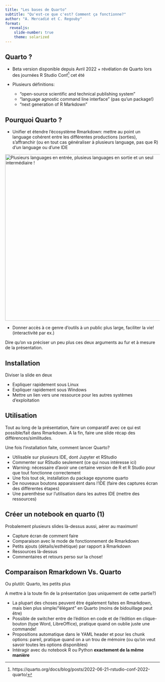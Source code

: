 ```yaml
---
title: "Les bases de Quarto"
subtitle: "Qu'est-ce que c'est? Comment ça fonctionne?"
author: "A. Mercadié et C. Regouby"
format:
  revealjs:
    slide-number: true
    theme: solarized
---
```


## Quarto ?

-   Beta version disponible depuis Avril 2022 + révélation de Quarto lors des journées R Studio Conf[^1] cet été

-   Plusieurs définitions:

    -   "open-source scientific and technical publishing system"\
    -   "language agnostic command line interface" (pas qu'un package!)
    -   "next generation of R Markdown"

[^1]: https://quarto.org/docs/blog/posts/2022-06-21-rstudio-conf-2022-quarto/

## Pourquoi Quarto ?

-   Unifier et étendre l'écosystème Rmarkdown: mettre au point un language cohérent entre les différentes productions (sorties), s'affranchir (ou en tout cas généraliser à plusieurs language, pas que R) d'un language ou d'une IDE

[![*Plusieurs languages en entrée, plusieus languages en sortie et un seul intermédiaire !*](images/3-teach/many-lang-qmd-to-output.png){fig-align="center" width="541"}](https://posit.co/keynotes/hello-quarto-share-collaborate-teach-reimagine/)

-   Donner accès à ce genre d'outils à un public plus large, faciliter la vie! (interactivité par ex.)

::: notes
Dire qu'on va préciser un peu plus ces deux arguments au fur et à mesure de la présentation.
:::

## Installation

::: notes
Diviser la slide en deux
:::

-   Expliquer rapidement sous Linux
-   Expliquer rapidement sous Windows
-   Mettre un lien vers une ressource pour les autres systèmes d'exploitation

## Utilisation

::: notes
Tout au long de la présentation, faire un comparatif avec ce qui est possible/fait dans Rmarkdown.
A la fin, faire une slide récap des différences/similitudes.
:::

Une fois l'installation faite, comment lancer Quarto?

-   Utilisable sur plusieurs IDE, dont Jupyter et RStudio
-   Commenter sur RStudio seulement (ce qui nous intéresse ici)
-   Warning: nécessaire d'avoir une certaine version de R et R Studio pour que tout fonctionne correctement
-   Une fois tout ok, installation du package epynome quarto
-   De nouveaux boutons apparaissent dans l'IDE (faire des captures écran des différentes étapes)
-   Une parenthèse sur l'utilisation dans les autres IDE (mettre des ressources)

## Créer un notebook en quarto (1)

Probalement plusieurs slides là-dessus aussi, aérer au maximum!

-   Capture écran de comment faire
-   Comparaison avec le mode de fonctionnement de Rmarkdown
-   Petits ajouts (détails/esthétique) par rapport à Rmarkdown
-   Ressources là-dessus
-   Commentaires et retours perso sur la chose!

## Comparaison Rmarkdown Vs. Quarto

Ou plutôt: Quarto, les petits plus

::: notes
A mettre à la toute fin de la présentation (pas uniquement de cette partie?)
:::

-   La plupart des choses peuvent être également faites en Rmarkdown, mais bien plus simple/"élégant" en Quarto (moins de bidouillage peut être)
-   Possible de switcher entre de l'édition en code et de l'édition en clique-bouton (type Word, LibreOffice), pratique quand on oublie juste une commande!
-   Propositions automatique dans le YAML header et pour les chunk options: pareil, pratique quand on a un trou de mémoire (ou qu'on veut savoir toutes les options disponibles)  
-   Intéragir avec du notebook R ou Python **exactement de la même manière**






